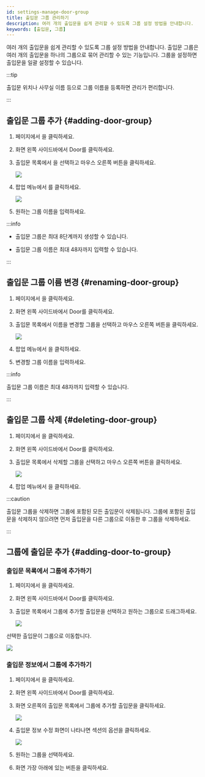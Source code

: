 ```yaml
---
id: settings-manage-door-group
title: 출입문 그룹 관리하기
description: 여러 개의 출입문을 쉽게 관리할 수 있도록 그룹 설정 방법을 안내합니다.
keywords: [출입문, 그룹]
---
```


여러 개의 출입문을 쉽게 관리할 수 있도록 그룹 설정 방법을 안내합니다. 출입문 그룹은 여러 개의 출입문을 하나의 그룹으로 묶어 관리할 수 있는 기능입니다. 그룹을 설정하면 출입문을 일괄 설정할 수 있습니다.

:::tip

출입문 위치나 사무실 이름 등으로 그룹 이름을 등록하면 관리가 편리합니다.

:::

## 출입문 그룹 추가 {#adding-door-group}

1. <Cmd sid='shell.header.launcher' /> 페이지에서 <Cmd sid='shell.header.setting' />을 클릭하세요.

1. 화면 왼쪽 사이드바에서 <Cmd>Door</Cmd>를 클릭하세요.

1. 출입문 목록에서 <Cmd sid='menu.door.allDoorGroups' product='2' />을 선택하고 마우스 오른쪽 버튼을 클릭하세요.

    <Image src='/img/biostarx-setting-door-add-group.png' />

1. 팝업 메뉴에서 <Cmd sid='door.addDoorGroup' product='2' />를 클릭하세요.

    <Image src='/img/biostarx-setting-door-add-group-naming.png' />

1. 원하는 그룹 이름을 입력하세요.

:::info

* 출입문 그룹은 최대 8단계까지 생성할 수 있습니다.

* 출입문 그룹 이름은 최대 48자까지 입력할 수 있습니다.

:::


## 출입문 그룹 이름 변경 {#renaming-door-group}

1. <Cmd sid='shell.header.launcher' /> 페이지에서 <Cmd sid='shell.header.setting' />을 클릭하세요.

1. 화면 왼쪽 사이드바에서 <Cmd>Door</Cmd>를 클릭하세요.

1. 출입문 목록에서 이름을 변경할 그룹을 선택하고 마우스 오른쪽 버튼을 클릭하세요.

    <Image src='/img/biostarx-setting-door-rename-group.png' />

1. 팝업 메뉴에서 <Cmd sid='door.renameDoorGroup' product='2' />을 클릭하세요.

1. 변경할 그룹 이름을 입력하세요.

:::info

출입문 그룹 이름은 최대 48자까지 입력할 수 있습니다.

:::


## 출입문 그룹 삭제 {#deleting-door-group}

1. <Cmd sid='shell.header.launcher' /> 페이지에서 <Cmd sid='shell.header.setting' />을 클릭하세요.

1. 화면 왼쪽 사이드바에서 <Cmd>Door</Cmd>를 클릭하세요.

1. 출입문 목록에서 삭제할 그룹을 선택하고 마우스 오른쪽 버튼을 클릭하세요.

    <Image src='/img/biostarx-setting-door-rename-group.png' />

1. 팝업 메뉴에서 <Cmd sid='door.deleteDoorGroup' product='2' />을 클릭하세요.

:::caution

출입문 그룹을 삭제하면 그룹에 포함된 모든 출입문이 삭제됩니다. 그룹에 포함된 출입문을 삭제하지 않으려면 먼저 출입문을 다른 그룹으로 이동한 후 그룹을 삭제하세요.

:::


## 그룹에 출입문 추가 {#adding-door-to-group}

### 출입문 목록에서 그룹에 추가하기

1. <Cmd sid='shell.header.launcher' /> 페이지에서 <Cmd sid='shell.header.setting' />을 클릭하세요.

1. 화면 왼쪽 사이드바에서 <Cmd>Door</Cmd>를 클릭하세요.

1. 출입문 목록에서 그룹에 추가할 출입문을 선택하고 원하는 그룹으로 드래그하세요.

    <Image src='/img/biostarx-setting-door-to-group.png' />

선택한 출입문이 그룹으로 이동합니다.

<Image src='/img/biostarx-setting-door-to-group-result.png' />


### 출입문 정보에서 그룹에 추가하기

1. <Cmd sid='shell.header.launcher' /> 페이지에서 <Cmd sid='shell.header.setting' />을 클릭하세요.

1. 화면 왼쪽 사이드바에서 <Cmd>Door</Cmd>를 클릭하세요.

1. 화면 오른쪽의 출입문 목록에서 그룹에 추가할 출입문을 클릭하세요.

    <Image src='/img/biostarx-setting-door-to-group-list.png' />

1. 출입문 정보 수정 화면이 나타나면 <Cmd sid='common.information' product='2' /> 섹션의 <Cmd sid='common.group' product='2' /> 옵션을 클릭하세요.

    <Image src='/img/biostarx-setting-door-to-group-info-select.png' />

1. 원하는 그룹을 선택하세요.

1. 화면 가장 아래에 있는 <Cmd sid='button.apply' product='2' /> 버튼을 클릭하세요.